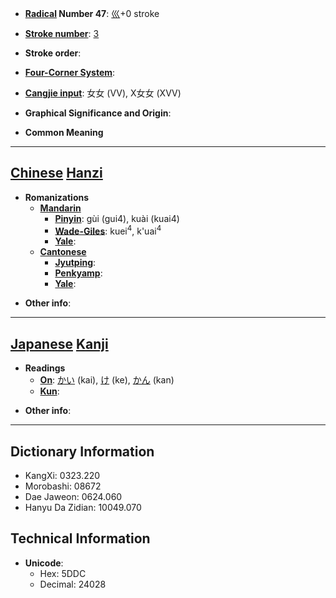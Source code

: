 * '''[[Wiktionary:Chinese radical index| Radical]] Number 47''': [[Wiktionary:Chinese radical index 巛|巛]]+0 stroke

* '''[[Wiktionary:Chinese total strokes index|Stroke number]]''': [[Wiktionary:Chinese total strokes index 3|3]]

* '''Stroke order''': 

* '''[[Wiktionary:Chinese four corner index|Four-Corner System]]''': 

* '''[[Wiktionary:Chinese Cangjie index|Cangjie input]]''': 女女 (VV), X女女 (XVV)

* '''Graphical Significance and Origin''': 

* '''Common Meaning'''

----

== [[Chinese]] [[Hanzi]] ==

* '''Romanizations'''
** '''[[Mandarin]]'''
*** '''[[Pinyin]]''': gùi (gui4), kuài (kuai4)
*** '''[[Wade-Giles]]''': kuei<sup>4</sup>, k'uai<sup>4</sup>
*** '''[[Yale]]''': 
** '''[[Cantonese]]'''
*** '''[[Jyutping]]''':
*** '''[[Penkyamp]]''': 
*** '''[[Yale]]''': 

* '''Other info''': 

----

== [[Japanese]] [[Kanji]] ==

* '''Readings'''
** '''[[On]]''': [[かい]] (kai), [[け]] (ke), [[かん]] (kan)
** '''[[Kun]]''': 

* '''Other info''':  

----

== Dictionary Information ==

* KangXi: 0323.220
* Morobashi: 08672
* Dae Jaweon: 0624.060
* Hanyu Da Zidian: 10049.070

== Technical Information ==

* '''Unicode''':
** Hex: 5DDC
** Decimal: 24028